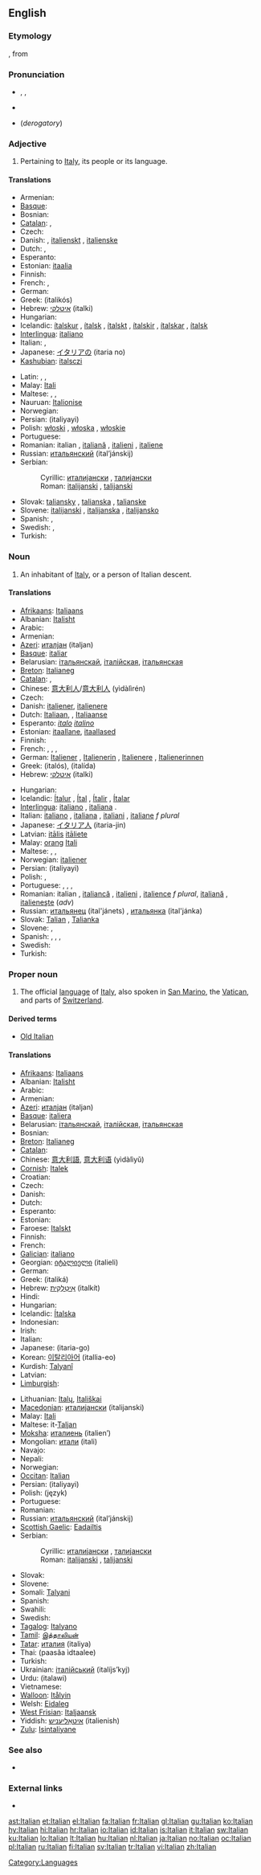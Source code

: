 {{interwiktionary|code=it}}
{{also|italian}}
==English==
{{wikipedia}}

===Etymology===
{{etyl|ML.}} {{term|Italianus|Italiānus|lang=la}}, from {{term|Italia||Italy|lang=la}}

===Pronunciation===
* {{enPR|ĭtălʹyən}}, {{IPA|/ɪˈtæljən/}}, {{SAMPA|/I"t{lj@n/}}
* {{audio|en-us-Italian.ogg|Audio (US)}}
* {{IPA|/ˌaɪˈtæljən/}}  (''derogatory'')

===Adjective===
{{en-adj}}

# Pertaining to [[Italy]], its people or its language.

====Translations====
{{trans-top|pertaining to Italy}}
* Armenian: {{t+|hy|իտալական|tr=italakan}}
* [[Basque]]: {{t|eu|italiar}}
* Bosnian: {{t-|bs|talijanski|m}}
* [[Catalan]]: {{t+|ca|italià|m}}, {{t-|ca|italiana|f}}
* Czech: {{t-|cs|italský|m}}
* Danish: {{t+|da|italiensk}}, [[italienskt]] {{n}}, [[italienske]] {{p}}
* Dutch: {{t+|nl|Italiaans}}, {{t+|nl|Italiaanse}}
* Esperanto: {{t+|eo|itala|xs=Esperanto}}
* Estonian: [[itaalia]]
* Finnish: {{t+|fi|italialainen}}
* French: {{t+|fr|italien|m}},  {{t+|fr|italienne|f}}
* German: {{t+|de|italienisch}}
* Greek: {{t+|el|ιταλικός|m}} (italikós)
* Hebrew: [[איטלקי]] (italki)
* Hungarian: {{t+|hu|olasz}}
* Icelandic: [[ítalskur]] {{m}}, [[ítalsk]] {{f}}, [[ítalskt]] {{n}}, [[ítalskir]] {{p}},  [[ítalskar]] {{f|p}}, [[ítalsk]] {{n|p}}
* [[Interlingua]]: [[italiano]] {{m}}
* Italian: {{t+|it|italiano|m}},  {{t+|it|italiana|f}}
* Japanese: [[イタリア]]の (itaria no)
* [[Kashubian]]: [[italsczi]]
{{trans-mid}}
* Latin: {{t-|la|italicus|m|alt=ītalicus}}, {{t-|la|Italicus|f|alt=ītalica}}, {{t-|la|italicus|n|alt=ītalicum}}
* Malay: [[Itali]]
* Maltese: {{t-|mt|taljan|m|xs=Maltese}}, {{t-|mt|taljana|f|xs=Maltese}}, {{t-|mt|taljani|p|xs=Maltese}}
* Nauruan: [[Italionise]]
* Norwegian: {{t+|no|italiensk}}
* Persian: {{fa-Arab|[[ایتالیایی]]}} (italiyayi)
* Polish: [[włoski]] {{m}}, [[włoska]] {{f}}, [[włoskie]] {{n}}
* Portuguese: {{t+|pt|italiano|m}}
* Romanian: italian {{m}}, [[italiană]] {{f}}, [[italieni]] {{p}}, [[italiene]] {{f|p}}
* Russian: [[итальянский]] (ital’jánskij) {{m}}
* Serbian:
*: Cyrillic: [[италијански]] {{m}}, [[талијански]] {{m}}
*: Roman: [[italijanski#Serbian|italijanski]] {{m}}, [[talijanski#Serbian|talijanski]] {{m}}
* Slovak: [[taliansky]] {{m}}, [[talianska]] {{f}}, [[talianske]] {{n}}
* Slovene: [[italijanski]] {{m}}, [[italijanska]] {{f}}, [[italijansko]] {{n}}
* Spanish: {{t+|es|italiano|m}},  {{t-|es|italiana|f}}
* Swedish: {{t+|sv|italiensk}}, {{t+|sv|italienska|p}}
* Turkish: {{t+|tr|İtalyan}}
{{trans-bottom}}

===Noun===
{{en-noun}}

# An inhabitant of [[Italy]], or a person of Italian descent.

====Translations====
{{trans-top|person}}
* [[Afrikaans]]: [[Italiaans]]
* Albanian: [[Italisht]]
* Arabic: {{Arab|[[إيطالية]]}} {{IPAchar|(’iṭalíyya)}} {{f}}
* Armenian: {{t-|hy|իտալացի|tr=italac’i}}
* [[Azeri]]: [[италјан]] (italjan)
* [[Basque]]: [[italiar]]
* Belarusian: [[італьянскай]], [[італійская]], [[італьянская]]
* [[Breton]]: [[Italianeg]]
* [[Catalan]]: {{t+|ca|italià|m}}, {{t-|ca|italiana|f}}
* Chinese: [[意大利人]]/[[意大利人]] (yìdàlìrén)
* Czech: {{t+|cs|Ital|m}}
* Danish: [[italiener]], [[italienere]] {{p}}
* Dutch: [[Italiaan]], {{m}}, [[Italiaanse]] {{f}}
* Esperanto: ''[[italo]]'' {{m}} ''[[italino]]'' {{f}}
* Estonian: [[itaallane]], [[itaallased]] {{p}}
* Finnish: {{t+|fi|italialainen}}
* French: {{t+|fr|Italien|m}}, {{t-|fr|Italienne|f}}, {{t+|fr|Italiens|m|p}}, {{t+|fr|Italiennes|f|p}}
* German: [[Italiener]] {{m}}, [[Italienerin]] {{f}}, [[Italienere]] {{m|p}}, [[Italienerinnen]] {{f|p}}
* Greek: {{t+|el|Ιταλός|m}} (italós), {{t+|el|Ιταλίδα|f}} (italída)
* Hebrew: [[איטלקי]] (italki)
{{trans-mid}}
* Hungarian: {{t+|hu|olasz}}
* Icelandic: [[Ítalur]] {{m}}, [[Ítal]] {{f}}, [[Ítalir]] {{m|p}}, [[Ítalar]] {{f|p}}
* [[Interlingua]]: [[italiano]] {{m}}, [[italiana]] {{f}}.
* Italian: [[italiano]] {{m}}, [[italiana]] {{f}}, [[italiani]] {{p}}, [[italiane]] ''f plural''
* Japanese: [[イタリア人]] (itaria-jin)
* Latvian: [[itālis]] {{m}} [[itāliete]] {{f}}
* Malay: [[orang]] [[Itali]]
* Maltese: {{t+|mt|Taljan|m|xs=Maltese}}, {{t-|mt|Taljana|f|xs=Maltese}}, {{t-|mt|Taljani|p|xs=Maltese}}
* Norwegian: [[italiener]] {{m}}
* Persian: {{fa-Arab|[[ایتالیایی]]}} (italiyayi)
* Polish: {{t+|pl|Włoch|m}}, {{t+|pl|Włoszka|f}}
* Portuguese: {{t+|pt|italiano|m}}, {{t+|pt|italiana|f}}, {{t-|pt|italianos|m|p}}, {{t-|pt|italianas|f|p}}
* Romanian: italian {{m}}, [[italiancă]] {{f}}, [[italieni]] {{p}}, [[italience]] ''f plural'', [[italiană]] {{f}}, [[italieneşte]] (''adv'')<!--remove the adverb from here-->
* Russian: [[итальянец]] (ital'jánets) {{m}}, [[итальянка]] (ital'jánka) {{f}}
* Slovak: [[Talian#Slovak|Talian]] {{m}}, [[Talianka#Slovak|Talianka]] {{f}}
* Slovene: {{t+|sl|Italijan|m}}, {{t-|sl|Italijanka|f}}
* Spanish: {{t+|es|italiano|m}}, {{t-|es|italiana|f}}, {{t-|es|italianos|m|p}}, {{t-|es|italianas|f|p}}
* Swedish: {{t+|sv|italienska}}
* Turkish: {{t+|tr|İtalyan}}
{{trans-bottom}}

===Proper noun===
{{en-proper noun}}

# The official [[language]] of [[Italy]], also spoken in [[San Marino]], the [[Vatican]], and parts of [[Switzerland]].

====Derived terms====
* [[Old Italian]]

====Translations====
{{trans-top|language}}
* [[Afrikaans]]: [[Italiaans]]
* Albanian: [[Italisht]]
* Arabic: {{Arab|[[إيطالية]]}} {{IPAchar|(’iṭalíyya)}} {{f}}
* Armenian: {{t+|hy|իտալերեն|tr=italeren}}
* [[Azeri]]: [[италјан]] (italjan)
* [[Basque]]: [[italiera]]
* Belarusian: [[італьянскай]], [[італійская]], [[італьянская]]
* Bosnian: {{t-|bs|talijanski|m}}
* [[Breton]]: [[Italianeg]]
* [[Catalan]]: {{t+|ca|italià|m}}
* Chinese: [[意大利語]], [[意大利语]] (yìdàlìyǔ)
* [[Cornish]]: [[Italek]]
* Croatian: {{t+|hr|talijanski}}
* Czech: {{t+|cs|italština|f}}
* Danish: {{t+|da|italiensk}}
* Dutch: {{t+|nl|Italiaans}}
* Esperanto: {{t+|eo|Itala|xs=Esperanto}}
* Estonian: {{t+|et|Itaalia}}
* Faroese: [[Italskt]]
* Finnish: {{t+|fi|italia}}
* French: {{t+|fr|italien|m}}
* [[Galician]]: [[italiano]]
* Georgian: [[იტალიელი]] (italieli)
* German: {{t+|de|Italienisch|n}}
* Greek: {{t+|el|ιταλικά|n|p}} (italiká)
* Hebrew: [[איטלקית|אִיטַלְקִית]] (italkít)
* Hindi: {{t-|hi|इतालवी|xs=Hindi}}
* Hungarian: {{t+|hu|olasz}}
* Icelandic: [[Ítalska]]
* Indonesian: {{t+|id|Bahasa Italia|xs=Indonesian}}
* Irish: {{t-|ga|Iodáilis|xs=Irish}}
* Italian: {{t+|it|italiano|m}}
* Japanese: {{t+|ja|イタリア語}} (itaria-go)
* Korean: [[이탈리아어]] (itallia-eo)
* Kurdish: [[Talyanî]]
* Latvian: {{t-|lv|itāļu valoda|xs=Latvian}}
* [[Limburgish]]: {{t|li|Ieteljaansj|n|xs=Limburgish}}
{{trans-mid}}
* Lithuanian: [[Italų]], [[Itališkai]]
* [[Macedonian]]: [[италијански]] (italijanski)
* Malay: [[Itali]]
* Maltese: it-[[Taljan]]
* [[Moksha]]: [[италиень]] (italien’)
* Mongolian: [[итали]] (itali)
* Navajo: {{tø|nv|Ídelii bizaad}}
* Nepali: {{t-|ne|इटालियन|sc=Deva|xs=Nepali}}
* Norwegian: {{t+|no|italiensk|m}}
* [[Occitan]]: [[Italian#Occitan|Italian]]
* Persian: {{fa-Arab|[[ایتالیایی]]}} (italiyayi)
* Polish: (język) {{t+|pl|włoski}}
* Portuguese: {{t+|pt|italiano}}
* Romanian: {{t+|ro|italiană}}
* Russian: [[итальянский]] (ital’jánskij)
* [[Scottish Gaelic]]: [[Eadailtis]] {{f}}
* Serbian:
*: Cyrillic: [[италијански]] {{m}}, [[талијански]] {{m}}
*: Roman: [[italijanski#Serbian|italijanski]] {{m}}, [[talijanski#Serbian|talijanski]] {{m}}
* Slovak: {{t+|sk|Taliansky}}
* Slovene: {{t+|sl|italijanščina|f}}
* Somali: [[Talyani]]
* Spanish: {{t+|es|italiano}}
* Swahili: {{t-|sw|Kiitaliano|xs=Swahili}}
* Swedish: {{t+|sv|italienska}}
* [[Tagalog]]: [[Italyano]]
* [[Tamil]]: [[இத்தாலியன்]]
* [[Tatar]]: [[италия]] (italiya)
* Thai: {{Thai|[[ภาษาอิตาลี]]}} (paasăa ìdtaalee)
* Turkish: {{t+|tr|İtalyanca}}
* Ukrainian: [[італійський]] (italíjs’kyj)
* Urdu: {{ur-Arab|[[اٹالوی]]}} (italawi)
* Vietnamese: {{t+|vi|tiếng Ý|xs=Vietnamese}}
* [[Walloon]]: [[Itålyin]]
* Welsh: [[Eidaleg]]
* [[West Frisian]]: [[Italjaansk]]
* Yiddish: [[איטאַליעניש]] (italienish)
* [[Zulu]]: [[Isintaliyane]]
{{trans-bottom}}

===See also===
*{{langcat}}

===External links===
* {{ISO 639|link=Ethnologue|1code=it|code=ita}}

[[Category:Languages]]

[[ast:Italian]]
[[et:Italian]]
[[el:Italian]]
[[fa:Italian]]
[[fr:Italian]]
[[gl:Italian]]
[[gu:Italian]]
[[ko:Italian]]
[[hy:Italian]]
[[hi:Italian]]
[[hr:Italian]]
[[io:Italian]]
[[id:Italian]]
[[is:Italian]]
[[it:Italian]]
[[sw:Italian]]
[[ku:Italian]]
[[lo:Italian]]
[[lt:Italian]]
[[hu:Italian]]
[[nl:Italian]]
[[ja:Italian]]
[[no:Italian]]
[[oc:Italian]]
[[pl:Italian]]
[[ru:Italian]]
[[fi:Italian]]
[[sv:Italian]]
[[tr:Italian]]
[[vi:Italian]]
[[zh:Italian]]